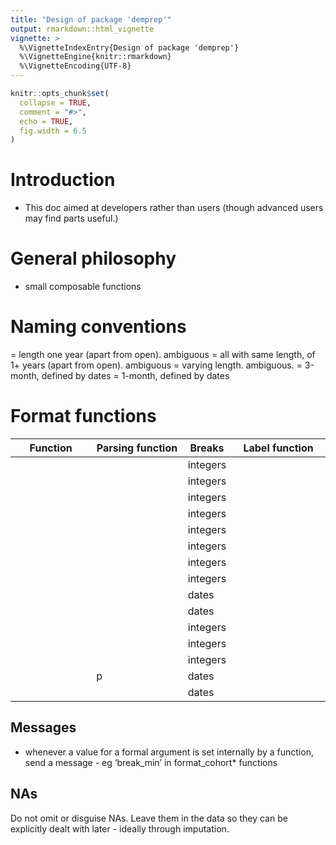 ```yaml
---
title: "Design of package 'demprep'"
output: rmarkdown::html_vignette
vignette: >
  %\VignetteIndexEntry{Design of package 'demprep'}
  %\VignetteEngine{knitr::rmarkdown}
  %\VignetteEncoding{UTF-8}
---
```


```r
knitr::opts_chunk$set(
  collapse = TRUE,
  comment = "#>",
  echo = TRUE,
  fig.width = 6.5
)
```

# Introduction

- This doc aimed at developers rather than users (though advanced users may find parts useful.)

# General philosophy

- small composable functions


# Naming conventions

\code{_year} = length one year (apart from open). ambiguous
\code{_multi} = all with same length, of 1+ years (apart from open). ambiguous
\code{_custom} = varying length. ambiguous.
\code{_quarter} = 3-month, defined by dates
\code{_month} = 1-month, defined by dates

# Format functions

| Function                     | Parsing function                 | Breaks   | Label function                    |
|------------------------------|----------------------------------|----------|-----------------------------------|
| \code{format_age_year}       | \code{parse_integers}            | integers | \code{make_labels_age}            |
| \code{format_age_multi}      | \code{parse_integers_quantities} | integers | \code{make_labels_age}            |
| \code{format_age_custom}     | \code{parse_integers_quantities} | integers | \code{make_labels_age}            |
| \code{format_age_quarter}    | \code{parse_integers}            | integers | \code{make_labels_age}            |
| \code{format_age_month}      | \code{parse_integers}            | integers | \code{make_labels_age}            |
| \code{format_cohort_year}    | \code{parse_integers}            | integers | \code{make_labels_cohort_year}    |
| \code{format_cohort_multi}   | \code{parse_integers_intervals}  | integers | \code{make_labels_cohort_custom}  |
| \code{format_cohort_custom}  | \code{parse_integers_intervals}  | integers | \code{make_labels_cohort_custom}  |
| \code{format_cohort_quarter} | \code{parse_quarters}            | dates    | \code{make_labels_cohort_quarter} |
| \code{format_cohort_month}   | \code{parse_months}              | dates    | \code{make_labels_cohort_month}   |
| \code{format_period_year}    | \code{parse_integers}            | integers | \code{make_labels_period_year}    |
| \code{format_period_multi}   | \code{parse_integers_intervals}  | integers | \code{make_labels_period_custom}  |
| \code{format_period_custom}  | \code{parse_integers_intervals}  | integers | \code{make_labels_period_custom}  |
| \code{format_period_quarter} | \code{parse_quarters}            p| dates    | \code{make_labels_period_quarter} |
| \code{format_period_month}   | \code{parse_months}              | dates    | \code{make_labels_period_month}   |









## Messages

- whenever a value for a formal argument is set internally by a function, send a message - eg 'break_min' in format_cohort* functions



## NAs

Do not omit or disguise NAs. Leave them in the data so they can be explicitly dealt with later - ideally through imputation.